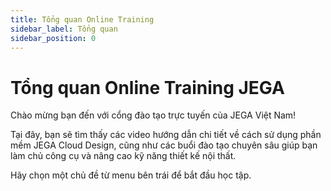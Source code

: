 ```yaml
---
title: Tổng quan Online Training
sidebar_label: Tổng quan
sidebar_position: 0
---
```


# Tổng quan Online Training JEGA

Chào mừng bạn đến với cổng đào tạo trực tuyến của JEGA Việt Nam!

Tại đây, bạn sẽ tìm thấy các video hướng dẫn chi tiết về cách sử dụng phần mềm JEGA Cloud Design, cũng như các buổi đào tạo chuyên sâu giúp bạn làm chủ công cụ và nâng cao kỹ năng thiết kế nội thất.

Hãy chọn một chủ đề từ menu bên trái để bắt đầu học tập.
